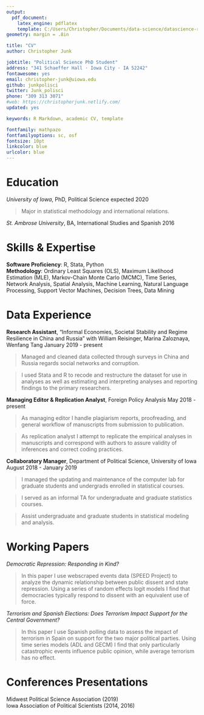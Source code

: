 ```yaml
---
output: 
  pdf_document:
    latex_engine: pdflatex
    template: C:/Users/Christopher/Documents/data-science/datascience-resume/CopyOfchristopherjunk_datascience_resume.tex
geometry: margin = .8in

title: "CV"
author: Christopher Junk

jobtitle: "Political Science PhD Student"
address: "341 Schaeffer Hall · Iowa City · IA 52242"
fontawesome: yes
email: christopher-junk@uiowa.edu  
github: junkpolisci
twitter: Junk_polisci
phone: "309 313 3071"
#web: https://christopherjunk.netlify.com/
updated: yes

keywords: R Markdown, academic CV, template

fontfamily: mathpazo
fontfamilyoptions: sc, osf
fontsize: 10pt
linkcolor: blue
urlcolor: blue
---
```


# Education

*University of Iowa*, PhD, Political Science \hfill expected 2020  

>Major in statistical methodology and international relations.  

*St. Ambrose University*, BA, International Studies and Spanish \hfill 2016

# Skills & Expertise
__Software Proficiency__: R, Stata, Python  
__Methodology__:  Ordinary Least Squares (OLS), Maximum Likelihood Estimation (MLE), Markov-Chain Monte Carlo (MCMC), Time Series, Network Analysis, Spatial Analysis, Machine Learning, Natural Language Processing, Support Vector Machines, Decision Trees, Data Mining 

# Data Experience

__Research Assistant__, "Informal Economies, Societal Stability and Regime Resilience in China and Russia" with William Reisinger, Marina Zaloznaya, Wenfang Tang  \hfill January 2019 - present

  >Managed and cleaned data collected through surveys in China and Russia regards social networks and corruption.
  
  >I used Stata and R to recode and restructure the dataset for use in analyses as well as estimating and interpreting analyses and reporting findings to the primary researchers.  

__Managing Editor & Replication Analyst__, Foreign Policy Analysis \hfill May 2018 - present  

>As managing editor I handle plagiarism reports, proofreading, and general workflow of manuscripts from submission to publication. 

>As replication analyst I attempt to replicate the empirical analyses in manuscripts and correspond with authors to assure validity of inferences and correct coding practices.  

__Collaboratory Manager__, Department of Political Science, University of Iowa \hfill August 2018 - January 2019  

>I managed the updating and maintenance of the computer lab for graduate students and undergrads enrolled in statistical courses. 

>I served as an informal TA for undergraduate and graduate statistics courses. 

>Assist undergraduate and graduate students in statistical modeling and analysis. 

# Working Papers


*Democratic Repression: Responding in Kind?*  

> In this paper I use webscraped events data (SPEED Project) to analyze the dynamic relationship between public dissent and state repression. Using a series of random effects logit models I find that democracies typically respond to dissent with an equivalent use of force. 

*Terrorism and Spanish Elections: Does Terrorism Impact Support for the Central Government?*

> In this paper I use Spanish polling data to assess the impact of terrorism in Spain on support for the two major political parties. Using time series models (ADL and GECM) I find that only particularly catastrophic events influence public opinion, while average terrorism has no effect. 

# Conferences Presentations

Midwest Political Science Association (2019)  
Iowa Association of Political Scientists (2014, 2016)







<!-- #Relevant Coursework -->

<!-- *POLI:5001	Introductory Methodology*: Learned probability theory and other basic building blocs of advanced statistical analyses for use in social science research.   -->

<!-- *POLI:5003	Intermediate Methodology*: Covered the assumptions and implementation of ordinary least squares (OLS) regression as well as alternative methods, such as dealing with binary dependent variables.   -->

<!-- *POLI:7003	Advanced Methodology*: A wide variety of more advanced methods using data from complex social science data generating processes. Some methods covered here include causal inference, interpolation/imputation, survey analyses, multilevel modeling, and time series analysis.  -->

<!-- *POLI:7002	Time Series Analysis*: This course covered methodology used in the instances of time series, both single time series and cross-sectional analyses. Methodology covered include: AR(F)IMA, (G)ARCH, autoregressive distributed lag models (ADL), error-correction models (ECM), causal inference, time varying parameters, and system of equations/vector autoregression.  -->

<!-- *POLI:7002	Networks*: In this course I learned how to model interconnectednesss in a network setting and use the inclusion of observation-dependency as an aspect of a model's analytic ability. Methodology covered includes: conditional uniform graph (CUG) tests, community detection, diffusion, network (logistic) regression, and the ERGM/SAOM class of models.  -->

<!-- *POLI:7002	Modeling Time and Space*: Covered methodology relating to multi-level structure of data, duration analyses, and spatial analysis methodology.  -->

<!-- *POLI:7450	Computational Methods for Comparative Politics*: Use a wide variety of methodology such as web scraping, text analysis, multi-level models, survey analysis, latent variables, and broad reproducible practice for data management and analysis.   -->



